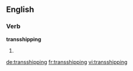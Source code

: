 ==English==

===Verb===
'''transshipping'''

# {{present participle of|transship}}

[[de:transshipping]]
[[fr:transshipping]]
[[vi:transshipping]]
